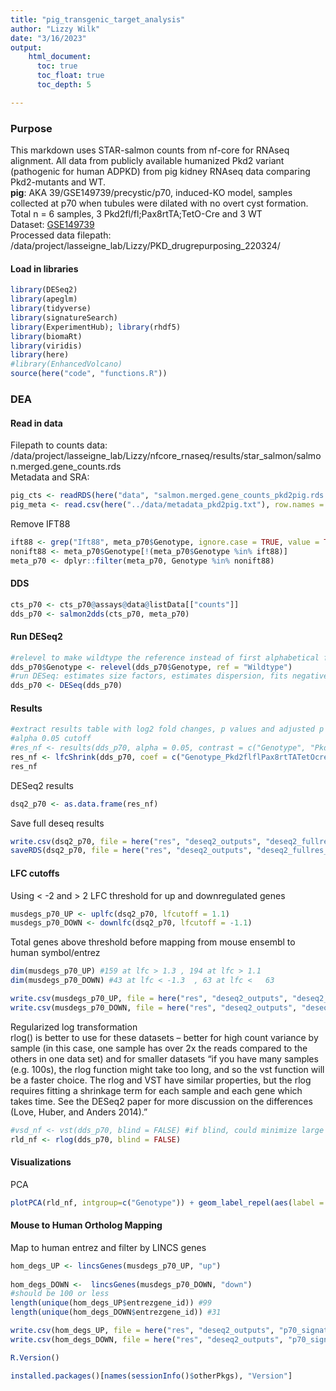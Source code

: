 ```yaml
---
title: "pig_transgenic_target_analysis"
author: "Lizzy Wilk"
date: "3/16/2023"
output:
    html_document:
      toc: true
      toc_float: true
      toc_depth: 5

---
```


### Purpose  
This markdown uses STAR-salmon counts from nf-core for RNAseq alignment. All data from publicly available humanized Pkd2 variant (pathogenic for human ADPKD) from pig kidney RNAseq data comparing Pkd2-mutants and WT.  
__pig__: AKA 39/GSE149739/precystic/p70, induced-KO model, samples collected at p70 when tubules were dilated with no overt cyst formation. Total n = 6 samples, 3 Pkd2fl/fl;Pax8rtTA;TetO-Cre and 3 WT  
Dataset: [GSE149739](https://www.ncbi.nlm.nih.gov/geo/query/acc.cgi?acc=GSE149739)  
Processed data filepath: /data/project/lasseigne_lab/Lizzy/PKD_drugrepurposing_220324/  

#### Load in libraries
```r
library(DESeq2)
library(apeglm)
library(tidyverse)
library(signatureSearch)
library(ExperimentHub); library(rhdf5)
library(biomaRt)
library(viridis)
library(here)
#library(EnhancedVolcano)
source(here("code", "functions.R"))
```

### DEA

#### Read in data  
Filepath to counts data: /data/project/lasseigne_lab/Lizzy/nfcore_rnaseq/results/star_salmon/salmon.merged.gene_counts.rds  
Metadata and SRA: 

```r
pig_cts <- readRDS(here("data", "salmon.merged.gene_counts_pkd2pig.rds.rds"))
pig_meta <- read.csv(here("../data/metadata_pkd2pig.txt"), row.names = 1)
```

Remove IFT88
```r
ift88 <- grep("Ift88", meta_p70$Genotype, ignore.case = TRUE, value = TRUE)
nonift88 <- meta_p70$Genotype[!(meta_p70$Genotype %in% ift88)]
meta_p70 <- dplyr::filter(meta_p70, Genotype %in% nonift88)
```

#### DDS
```r
cts_p70 <- cts_p70@assays@data@listData[["counts"]]
dds_p70 <- salmon2dds(cts_p70, meta_p70)
```


#### Run DESeq2
```r
#relevel to make wildtype the reference instead of first alphabetical factor
dds_p70$Genotype <- relevel(dds_p70$Genotype, ref = "Wildtype")
#run DESeq: estimates size factors, estimates dispersion, fits negative binomial GLM's and performs Wald stats
dds_p70 <- DESeq(dds_p70) 
```

#### Results  

```r
#extract results table with log2 fold changes, p values and adjusted p values for desired coefficients
#alpha 0.05 cutoff
#res_nf <- results(dds_p70, alpha = 0.05, contrast = c("Genotype", "Pkd2flflPax8rtTATetOcre", "Wildtype"))
res_nf <- lfcShrink(dds_p70, coef = c("Genotype_Pkd2flflPax8rtTATetOcre_vs_Wildtype"), type="apeglm")
res_nf
```

DESeq2 results
```r
dsq2_p70 <- as.data.frame(res_nf)
```

Save full deseq results
```r
write.csv(dsq2_p70, file = here("res", "deseq2_outputs", "deseq2_fullres_p70.csv"))
saveRDS(dsq2_p70, file = here("res", "deseq2_outputs", "deseq2_fullres_p70.rds"))
```

#### LFC cutoffs
Using < -2 and > 2 LFC threshold for up and downregulated genes 
```r
musdegs_p70_UP <- uplfc(dsq2_p70, lfcutoff = 1.1)
musdegs_p70_DOWN <- downlfc(dsq2_p70, lfcutoff = -1.1)
```

Total genes above threshold before mapping from mouse ensembl to human symbol/entrez
```r
dim(musdegs_p70_UP) #159 at lfc > 1.3 , 194 at lfc > 1.1
dim(musdegs_p70_DOWN) #43 at lfc < -1.3  , 63 at lfc <   63
```

```r
write.csv(musdegs_p70_UP, file = here("res", "deseq2_outputs", "deseq2_upgenes_res_p70.csv"))
write.csv(musdegs_p70_DOWN, file = here("res", "deseq2_outputs", "deseq2_downgenes_res_p70.csv"))
```


Regularized log transformation  
rlog() is better to use for these datasets -- better for high count variance by sample (in this case, one sample has over 2x the reads compared to the others in one data set) and for smaller datasets "if you have many samples (e.g. 100s), the rlog function might take too long, and so the vst function will be a faster choice. The rlog and VST have similar properties, but the rlog requires fitting a shrinkage term for each sample and each gene which takes time. See the DESeq2 paper for more discussion on the differences (Love, Huber, and Anders 2014)."  
```r
#vsd_nf <- vst(dds_p70, blind = FALSE) #if blind, could minimize large count differences due to anticipated experimental variation
rld_nf <- rlog(dds_p70, blind = FALSE) 
```

#### Visualizations
PCA
```r
plotPCA(rld_nf, intgroup=c("Genotype")) + geom_label_repel(aes(label = rld_nf@colData@rownames), box.padding   = 0.15, label.padding = 0.15, point.padding = 0.3, segment.color = 'grey50') + scale_colour_viridis_d() + theme(axis.title.x = element_text(size = 20)) + theme_minimal()
```

#### Mouse to Human Ortholog Mapping
Map to human entrez and filter by LINCS genes
```r
hom_degs_UP <- lincsGenes(musdegs_p70_UP, "up")
 
hom_degs_DOWN <-  lincsGenes(musdegs_p70_DOWN, "down")
#should be 100 or less
length(unique(hom_degs_UP$entrezgene_id)) #99
length(unique(hom_degs_DOWN$entrezgene_id)) #31
```

```r
write.csv(hom_degs_UP, file = here("res", "deseq2_outputs", "p70_signature_UP.csv"))
write.csv(hom_degs_DOWN, file = here("res", "deseq2_outputs", "p70_signature_DOWN.csv"))
```



```r
R.Version()
```


```r
installed.packages()[names(sessionInfo()$otherPkgs), "Version"]
```
